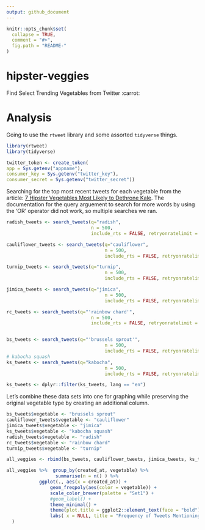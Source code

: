 ```yaml
---
output: github_document
---
```


<!-- README.md is generated from README.Rmd. Please edit that file -->

```r
knitr::opts_chunk$set(
  collapse = TRUE,
  comment = "#>",
  fig.path = "README-"
)
```

# hipster-veggies
Find Select Trending Vegetables from Twitter :carrot:

# Analysis

Going to use the `rtweet` library and some assorted `tidyverse` things.
```r
library(rtweet)
library(tidyverse)

twitter_token <- create_token(
app = Sys.getenv("appname"),
consumer_key = Sys.getenv("twitter_key"),
consumer_secret = Sys.getenv("twitter_secret"))

```

Searching for the top most recent tweets for each vegetable from the article: [7 Hipster Vegetables Most Likely to Dethrone Kale](https://spoonuniversity.com/lifestyle/7-hipster-vegetables-most-likely-to-dethrone-kale). The documentation for the query arguement to search for more words by using the 'OR' operator did not work, so multiple searches we ran.

```r

radish_tweets <- search_tweets(q="radish", 
                               n = 500, 
                               include_rts = FALSE, retryonratelimit = TRUE, lang = "en") 

cauliflower_tweets <- search_tweets(q="cauliflower", 
                                    n = 500, 
                                    include_rts = FALSE, retryonratelimit = TRUE, lang = "en")

turnip_tweets <- search_tweets(q="turnip", 
                                    n = 500, 
                                    include_rts = FALSE, retryonratelimit = TRUE, lang = "en")

jimica_tweets <- search_tweets(q="jimica", 
                                    n = 500, 
                                    include_rts = FALSE, retryonratelimit = TRUE, lang = "en")

rc_tweets <- search_tweets(q="'rainbow chard'", 
                               n = 500, 
                               include_rts = FALSE, retryonratelimit = TRUE, lang = "en") 


bs_tweets <- search_tweets(q="'brussels sprout'", 
                                    n = 500, 
                                    include_rts = FALSE, retryonratelimit = TRUE, lang = "en") 
# kabocha squash
ks_tweets <- search_tweets(q="kabocha", 
                                    n = 500, 
                                    include_rts = FALSE, retryonratelimit = TRUE)

ks_tweets <- dplyr::filter(ks_tweets, lang == "en")
```


Let's combine these data sets into one for graphing while preserving the original vegetable type by creating an additional column.
```r
bs_tweets$vegetable <- "brussels sprout"
cauliflower_tweets$vegetable <- "cauliflower"
jimica_tweets$vegetable <- "jimica"
ks_tweets$vegetable <- "kabocha squash"
radish_tweets$vegetable <- "radish"
rc_tweets$vegetable <- "rainbow chard"
turnip_tweets$vegetable <- "turnip"

all_veggies <- rbind(bs_tweets, cauliflower_tweets, jimica_tweets, ks_tweets, radish_tweets, rc_tweets, turnip_tweets)
```



```r
all_veggies %>%  group_by(created_at, vegetable) %>% 
                  summarise(n = n() ) %>% 
            ggplot(., aes(x = created_at)) +
                geom_freqpoly(aes(color = vegetable)) +
                scale_color_brewer(palette = "Set1") +
                #geom_label() +
                theme_minimal() +
                theme(plot.title = ggplot2::element_text(face = "bold")) +
                labs( x = NULL, title = "Frequency of Tweets Mentioning Hipster Vegetables", subtitle = "from the past 9 days", caption = "\nSource: Data collected from Twitter's REST API via rtweet"
  )
```



